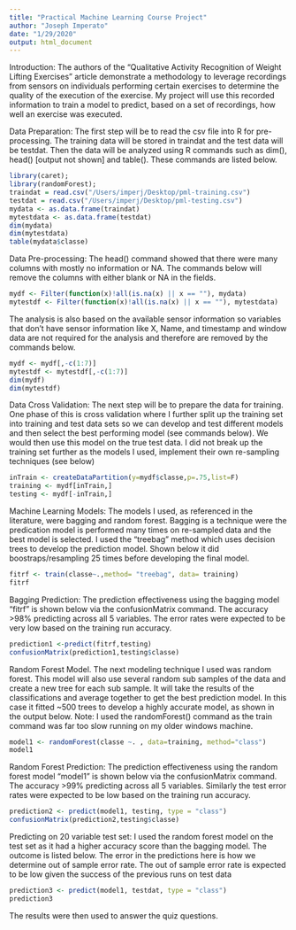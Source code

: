 ```yaml
---
title: "Practical Machine Learning Course Project"
author: "Joseph Imperato"
date: "1/29/2020"
output: html_document
---
```


Introduction:  The authors of the “Qualitative Activity Recognition of Weight Lifting Exercises” article demonstrate a methodology to leverage recordings from sensors on individuals performing certain exercises to determine the quality of the execution of the exercise.  My project will use this recorded information to train a model to predict, based on a set of recordings, how well an exercise was executed.

Data Preparation:  The first step will be to read the csv file into R for pre- processing.  The training data will be stored in traindat and the test data will be testdat.  Then the data will be analyzed using R commands such as dim(), head() [output not shown] and table().  These commands are listed below. 

```r
library(caret);
library(randomForest);
traindat = read.csv("/Users/imperj/Desktop/pml-training.csv")
testdat = read.csv("/Users/imperj/Desktop/pml-testing.csv")
mydata <- as.data.frame(traindat)
mytestdata <- as.data.frame(testdat)
dim(mydata)
dim(mytestdata)
table(mydata$classe)
```
Data Pre-processing:  The head() command showed that there were many columns with mostly no information or NA.  The commands below will remove the columns with either blank or NA in the fields.

```r
mydf <- Filter(function(x)!all(is.na(x) || x == ""), mydata)
mytestdf <- Filter(function(x)!all(is.na(x) || x == ""), mytestdata)
```
The analysis is also based on the available sensor information so variables that don’t have sensor information like X, Name, and timestamp and window data are not required for the analysis and therefore are removed by the commands below.
```r
mydf <- mydf[,-c(1:7)]
mytestdf <- mytestdf[,-c(1:7)]
dim(mydf)
dim(mytestdf)
```
Data Cross Validation:  The next step will be to prepare the data for training.  One phase of this is cross validation where I further split up the training set into training and test data sets so we can develop and test different models and then select the best performing model (see commands below).  We would then use this model on the true test data.  I did not break up the training set further as the models I used, implement their own re-sampling techniques (see below)

```r
inTrain <- createDataPartition(y=mydf$classe,p=.75,list=F)
training <- mydf[inTrain,]
testing <- mydf[-inTrain,]
```
Machine Learning Models:  The models I used, as referenced in the literature, were bagging and random forest.  Bagging is a technique were the predication model is performed many times on re-sampled data and the best model is selected.  I used the “treebag” method which uses decision trees to develop the prediction model.   Shown below it did boostraps/resampling 25 times before developing the final model.  
```r
fitrf <- train(classe~.,method= "treebag", data= training)
fitrf
```
Bagging Prediction:  The prediction effectiveness using the bagging model “fitrf” is shown below via the confusionMatrix command.   The accuracy >98% predicting across all 5 variables.  The error rates were expected to be very low based on the training run accuracy.
```r
prediction1 <-predict(fitrf,testing)
confusionMatrix(prediction1,testing$classe)
```
Random Forest Model.  The next modeling technique I used was random forest.  This model will also use several random sub samples of the data and create a new tree for each sub sample.  It will take the results of the classifications and average together to get the best prediction model.  In this case it fitted ~500 trees to develop a highly accurate model, as shown in the output below.  Note: I used the randomForest() command as the train command was far too slow running on my older windows machine.
```r
model1 <- randomForest(classe ~. , data=training, method="class")
model1
```
Random Forest Prediction:  The prediction effectiveness using the random forest model “model1” is shown below via the confusionMatrix command.   The accuracy >99% predicting across all 5 variables.  Similarly the test error rates were expected to be low based on the training run accuracy.
```r
prediction2 <- predict(model1, testing, type = "class")
confusionMatrix(prediction2,testing$classe)
```
Predicting on 20 variable test set: I used the random forest model on the test set as it had a higher accuracy score than the bagging model.  The outcome is listed below. The error in the predictions here is how we determine out of sample error rate.  The out of sample error rate is expected to be low given the success of the previous runs on test data

```r
prediction3 <- predict(model1, testdat, type = "class")
prediction3
```
The results were then used to answer the quiz questions.
